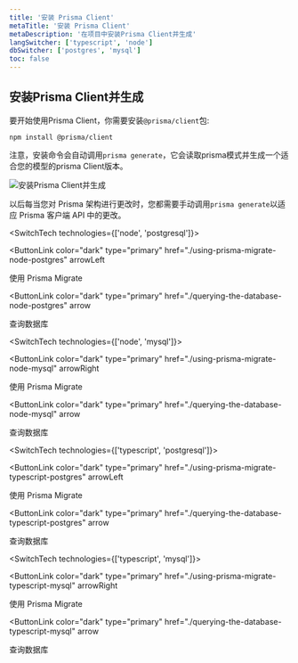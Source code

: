 ```yaml
---
title: '安装 Prisma Client'
metaTitle: '安装 Prisma Client'
metaDescription: '在项目中安装Prisma Client并生成'
langSwitcher: ['typescript', 'node']
dbSwitcher: ['postgres', 'mysql']
toc: false
---
```


## 安装Prisma Client并生成

要开始使用Prisma Client，你需要安装`@prisma/client`包:

```terminal copy
npm install @prisma/client
```

注意，安装命令会自动调用`prisma generate`，它会读取prisma模式并生成一个适合您的模型的prisma Client版本。

![安装Prisma Client并生成](https://res.cloudinary.com/prismaio/image/upload/v1628761155/docs/FensWfo.png)

以后每当您对 Prisma 架构进行更改时，您都需要手动调用`prisma generate`以适应 Prisma 客户端 API 中的更改。

<SwitchTech technologies={['node', 'postgresql']}>

<NavigationLinksContainer>

<ButtonLink
  color="dark"
  type="primary"
  href="./using-prisma-migrate-node-postgres"
  arrowLeft
>
  使用 Prisma Migrate
</ButtonLink>

<ButtonLink
  color="dark"
  type="primary"
  href="./querying-the-database-node-postgres"
  arrow
>
  查询数据库
</ButtonLink>

</NavigationLinksContainer>

</SwitchTech>

<SwitchTech technologies={['node', 'mysql']}>

<NavigationLinksContainer>

<ButtonLink
  color="dark"
  type="primary"
  href="./using-prisma-migrate-node-mysql"
  arrowRight
>
  使用 Prisma Migrate
</ButtonLink>

<ButtonLink
  color="dark"
  type="primary"
  href="./querying-the-database-node-mysql"
  arrow
>
  查询数据库
</ButtonLink>

</NavigationLinksContainer>

</SwitchTech>

<SwitchTech technologies={['typescript', 'postgresql']}>

<NavigationLinksContainer>

<ButtonLink
  color="dark"
  type="primary"
  href="./using-prisma-migrate-typescript-postgres"
  arrowLeft
>
  使用 Prisma Migrate
</ButtonLink>

<ButtonLink
  color="dark"
  type="primary"
  href="./querying-the-database-typescript-postgres"
  arrow
>
  查询数据库
</ButtonLink>

</NavigationLinksContainer>

</SwitchTech>

<SwitchTech technologies={['typescript', 'mysql']}>

<NavigationLinksContainer>

<ButtonLink
  color="dark"
  type="primary"
  href="./using-prisma-migrate-typescript-mysql"
  arrowRight
>
  使用 Prisma Migrate
</ButtonLink>

<ButtonLink
  color="dark"
  type="primary"
  href="./querying-the-database-typescript-mysql"
  arrow
>
  查询数据库
</ButtonLink>

</NavigationLinksContainer>

</SwitchTech>
